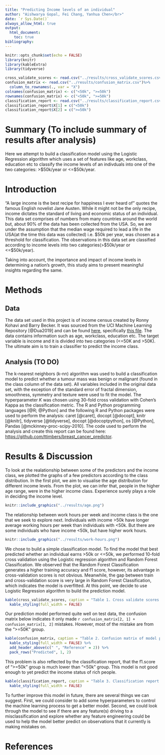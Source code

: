 ```yaml
---
title: "Predicting Income levels of an individual"
author: "Aishwarya Gopal, Fei Chang, Yanhua Chen</br>"
date: `r Sys.Date()`
always_allow_html: true
output: 
  html_document:
    toc: true
bibliography:
---
```


```r
knitr::opts_chunk$set(echo = FALSE)
library(knitr)
library(kableExtra)
library(tidyverse)
```

```r
cross_validate_scores <- read.csv("../results/cross_validate_scores.csv")
confusion_matrix <- read.csv("../results/confusion_matrix.csv")%>%
  column_to_rownames(., var = "X")
colnames(confusion_matrix) <- c("<50k", ">=50k")
rownames(confusion_matrix) <- c("<50k", ">=50k")
classification_report <- read.csv("../results/classification_report.csv")
classification_report$X[1] = c("<50k")
classification_report$X[2] = c(">=50k")
```

# Summary (To include summary of results after analysis)

Here we attempt to build a classification model using the Logistic Regression algorithm which uses a set of features like age, workclass, education etc to classify the income levels of an indivduals into one of the two categories: \>\$50k/year or \<=\$50k/year.

# Introduction

"A large income is the best recipe for happiness I ever heard of" quotes the famous English novelist Jane Austen. While it might not be the only recipe, income dictates the standard of living and economic status of an individual. This data set comprises of numbers from many countries around the world but, about 90% of the data has been collected from the USA. So, we are under the assumption that the median wage required to lead a life in the USA(at the time this data was collected) i.e. \$50k per year, was chosen as a threshold for classification. The observations in this data set are classified according to income levels into two categories(\>\$50k/year or \<=\$50k/year).

Taking into account, the importance and impact of income levels in determining a nation's growth, this study aims to present meaningful insights regarding the same.

# Methods

## Data

The data set used in this project is of income census created by Ronny Kohavi and Barry Becker. It was sourced from the UCI Machine Learning Repository [@Dua2019] and can be found [here](https://archive.ics.uci.edu/ml/machine-learning-databases/adult/), specifically [this file](https://archive.ics.uci.edu/ml/machine-learning-databases/adult/adult.data). The data contains information such as age, workclass, education etc. The target variable is income and it is divided into two categories (\<=50K and \>50K). The ultimate aim is to train a classifier to predict the income class.

## Analysis (TO DO)

The k-nearest neighbors (k-nn) algorithm was used to build a classification model to predict whether a tumour mass was benign or malignant (found in the class column of the data set). All variables included in the original data set, with the exception of the standard error of fractal dimension, smoothness, symmetry and texture were used to fit the model. The hyperparameter $K$ was chosen using 30-fold cross validation with Cohen's Kappa as the classification metric. The R and Python programming languages [@R; @Python] and the following R and Python packages were used to perform the analysis: caret [@caret], docopt [@docopt], knitr [@knitr], tidyverse [@tidyverse], docopt [@docoptpython], os [@Python], Pandas [@mckinney-proc-scipy-2010]. The code used to perform the analysis and create this report can be found here: <https://github.com/ttimbers/breast_cancer_predictor>.

# Results & Discussion

To look at the realationship between some of the predictors and the income class, we plotted the graphs of a few predictors according to the class distribution. In the first plot, we aim to visualise the age distribution for different income levels. From the plot, we can infer that, people in the higher age range, were in the higher income class. Experience surely plays a role in deciding the income level.

```r

knitr::include_graphics("../results/age.png")
```

The relationship between work hours per week and income class is the one that we seek to explore next. Individuals with income \>50k have longer average working hours per week than individuals with \<50k. But there are some individuals who have income \<50k, but have higher work hours.

```r
knitr::include_graphics("../results/work-hours.png")
```

We chose to build a simple classification model. To find the model that best predicted whether an individual earns \>50k or \<=50k, we performed 10-fold cross validation using the Logistic regression algorithm and Random Forest Classification. We observed that the Random Forest Classification generates a higher training accuracy and f1 score, however, its advantage in cross-validation scores is not obvious. Meanwhile, the gap between train and cross-validation score is very large in Random Forest Classification, which indicates the model is overfitted. At this point, we decide to use Logistic Regression algorithm to build the prediction model.

```r
kable(cross_validate_scores, caption = "Table 1. Cross validate scores of model performance on train data.") %>%
  kable_styling(full_width = FALSE)
```

Our prediction model performed quite well on test data, the confusion matrix below indicates it only made `r confusion_matrix[2, 1] + confusion_matrix[1, 2]` mistakes. However, most of the mistake are from the "\>=50K" group.

```r
kable(confusion_matrix, caption = "Table 2. Confusion matrix of model performance on test data.") %>%
  kable_styling(full_width = FALSE) %>%
  add_header_above(c(" ", "Reference" = 2)) %>% 
  pack_rows("Predicted", 1, 2)
```

This problem is also reflected by the classification report, that the f1.score of "\>=50k" group is much lower than "\<50k" group. This model is not good enough to yet predict the income status of rich people.

```r
kable(classification_report, caption = "Table 3. Classification report of model performance on test data.")%>%
  kable_styling(full_width = FALSE)
```

To further improve this model in future, there are several things we can suggest. First, we could consider to add some hyperparameters to control the machine learning process to get a better model. Second, we could look through the model to see if there are any feature(s) driving to a misclassification and explore whether any feature engineering could be used to help the model better predict on observations that it currently is making mistakes on.

# References
